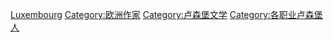 [[Category:各国作家|Luxembourg]]
[[Category:欧洲作家|Category:欧洲作家]]
[[Category:卢森堡文学|Category:卢森堡文学]]
[[Category:各职业卢森堡人|Category:各职业卢森堡人]]